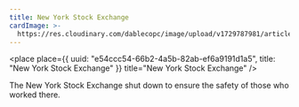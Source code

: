 ```yaml
---
title: New York Stock Exchange
cardImage: >-
  https://res.cloudinary.com/dablecopc/image/upload/v1729787981/article-0-15BCDD05000005DC-664_1024x615_large_sqvfxo.jpg
---
```


<place
  place={{
    uuid: "e54ccc54-66b2-4a5b-82ab-ef6a9191d1a5",
    title: "New York Stock Exchange"
  }}
  title="New York Stock Exchange"
/>

The New York Stock Exchange shut down to ensure the safety of those who worked there. 
